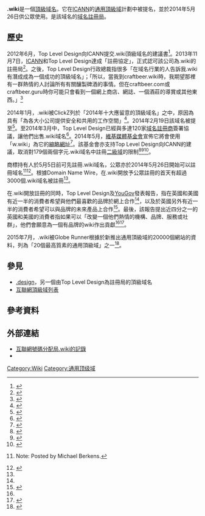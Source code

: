 {{distinguish|.kiwi|Wiki}}
{{NoteTA|G1=IT}}
{{Infobox top level domain
| name          = .wiki
| image         = 
| background    = #FC0
| introduced    = 2014年5月26日（公眾使用）
| type          = [[通用頂級域|通用頂級域]]
| status        = 活躍
| registry      = {{le|Top Level Design|Top Level Design}}
| intendeduse   = [[Wiki|Wiki]]
| actualuse     = 
| restrictions  = 無
| structure     = 
| document      = [https://web.archive.org/web/20141012131851/https://www.icann.org/resources/agreement/wiki-2013-11-07-en ICANN註冊協定]
| DNSname       = 
| disputepolicy = 
| website       = 
| registereddomains     =
| dateregistereddomains = 
| refregistereddomains  = 
| dnssec       = 
}}
'''.wiki'''是一個[[頂級域|頂級域名]]。它在[[ICANN|ICANN]]的[[通用頂級域|通用頂級域]]計劃中被提名，並於2014年5月26日供公眾使用。{{le|Top Level Design|Top Level Design}}是該域名的[[域名註冊局|域名註冊局]]。

== 歷史 ==
2012年6月，Top Level Design向ICANN提交.wiki頂級域名的建議書<ref>{{Cite web|url=https://gtldresult.icann.org/application-result/applicationstatus/applicationdetails/1457|title=New Generic Top-Level Domains: Application ID: 1-1086-78534|publisher=[[ICANN|ICANN]]|accessdate=2014-10-21|archive-date=2016-03-04|archive-url=https://web.archive.org/web/20160304034427/https://gtldresult.icann.org/application-result/applicationstatus/applicationdetails/1457|dead-url=no}}</ref>。2013年11月7日，[[ICANN|ICANN]]和Top Level Design達成「註冊協定」，正式認可該公司為.wiki的註冊局<ref name=WRA>{{cite web|title=.wiki Registry Agreement|url=https://www.icann.org/resources/agreement/wiki-2013-11-07-en|publisher=ICANN|accessdate=2014-10-03|date=2013-11-07|deadurl=yes|archiveurl=https://web.archive.org/web/20141012131851/https://www.icann.org/resources/agreement/wiki-2013-11-07-en|archivedate=2014-10-12}}</ref>。之後，Top Level Design行政總裁{{le|雷·金 (創業家)|Ray King (entrepreneur)|雷·金}}指很多「在域名行業的人告訴我.wiki有潛成成為一個成功的頂級域名」；「所以，當我到craftbeer.wiki時，我期望那裡有一群熱情的人討論所有有關釀製碑酒的事情。但在craftbeer.com或craftbeer.guru時你可能只會看到一個網上商店、網誌、一個酒莊的導賞或其他東西。」<ref name=Levine>{{cite web|last1=Levine|first1=Barry|title=Google Enters Domain Market|url=http://www.cmswire.com/cms/digital-marketing/google-enters-domain-market-025838.php|publisher=CMSWire|accessdate=2014-10-03|date=2014-07-10|archive-date=2018-01-13|archive-url=https://web.archive.org/web/20180113050627/https://www.cmswire.com/cms/digital-marketing/google-enters-domain-market-025838.php|dead-url=no}}</ref>

2014年1月，.wiki被ClickZ列於「2014年十大應留意的頂級域名」之中，原因為具有「為各大小公司提供安全和共用的工作空間」<ref name=Wolfe>{{cite web|last1=Wolfe|first1=Jennifer|title=Top 10 gTLDs to Watch in 2014|url=http://www.clickz.com/clickz/column/2321262/top-10-gtlds-to-watch-in-2014|publisher=ClickZ|accessdate=2014-10-06|archive-date=2014-10-14|archive-url=https://web.archive.org/web/20141014112206/http://www.clickz.com/clickz/column/2321262/top-10-gtlds-to-watch-in-2014|dead-url=no}}</ref>。2014年2月19日該域名被提至{{le|DNS根區|DNS root zone}}<ref>{{Cite web|url=http://newgtlds.icann.org/en/program-status/delegated-strings|title=Delegated Strings|publisher=ICANN|accessdate=2014-10-21|archive-date=2019-09-26|archive-url=https://web.archive.org/web/20190926055016/http://newgtlds.icann.org/en/program-status/delegated-strings|dead-url=yes}}</ref>。至2014年3月中，Top Level Design已經與多達120家[[域名註冊商|域名註冊商]]簽署協議，讓他們出售.wiki域名<ref name=Apple>{{cite web|last1=Berkens|first1=Michael|title=Apple, Weather Channel, Ericsson, Hallmark, Chanel: Brands Are Getting Their .Wiki|url=http://www.thedomains.com/2014/03/11/apple-weather-channel-ericsson-hallmark-chanel-brands-are-getting-their-wiki/|publisher=The Domains|accessdate=2014-10-06|date=2014-03-11|archive-date=2014-10-13|archive-url=https://web.archive.org/web/20141013005858/http://www.thedomains.com/2014/03/11/apple-weather-channel-ericsson-hallmark-chanel-brands-are-getting-their-wiki/|dead-url=no}}</ref>。2014年5月，[[維基媒體基金會|維基媒體基金會]]宣佈它將會使用「w.wiki」為它的[[縮略網址服務|縮略網址]]<ref name=Wikipedia>{{cite web|last1=Murphy|first1=Kevin|title=Wikipedia to get single-letter .wiki domain|url=http://domainincite.com/16590-wikipedia-to-get-single-letter-wiki-domain|publisher=DomainIncite|accessdate=2014-10-06|date=2014-05-05|archive-date=2014-10-13|archive-url=https://web.archive.org/web/20141013194853/http://domainincite.com/16590-wikipedia-to-get-single-letter-wiki-domain|dead-url=no}}</ref>。該基金會亦支持Top Level Design向ICANN的建議，取消對179個兩個字元.wiki域名中註冊[[二級域|二級域]]的限制<ref>{{cite web|title=ICANN Registry Request Service: 2 Character Domains for .wiki|url=https://www.icann.org/en/resources/registries/rsep/top-level-design-llc-request-11mar14-en.pdf|publisher=ICANN|accessdate=2014-10-06|year=2014|format=PDF}}</ref><ref name=Three>{{cite web|last1=Allemann|first1=Andrew|title=3 new domain registries ask ICANN for two character domain names|url=http://domainnamewire.com/2014/04/29/3-new-domain-registries-ask-icann-for-two-character-domain-names/|publisher=Domain Name Wire|accessdate=2014-10-06|date=2014-04-29|archive-date=2014-10-06|archive-url=https://web.archive.org/web/20141006034501/http://domainnamewire.com/2014/04/29/3-new-domain-registries-ask-icann-for-two-character-domain-names/|dead-url=no}}</ref><ref name=Collaborate>{{cite web|last1=Allemann|first1=Andrew|title=Let’s collaborate on .wiki: A look at who registered .wiki domains|url=http://domainnamewire.com/2014/05/28/dot-wiki/#sthash.oT3fOxMT.dpbs|publisher=Domain Name Wire|accessdate=2014-10-06|date=2014-05-28|archive-date=2018-08-23|archive-url=https://web.archive.org/web/20180823105711/https://domainnamewire.com/2014/05/28/dot-wiki/#sthash.oT3fOxMT.dpbs|dead-url=no}}</ref>。

商標持有人於5月5日前可先註冊.wiki域名，公眾亦於2014年5月26日開始可以註冊域名<ref>{{cite web|last1=Merriam|first1=Andrew|title=Guest Post: An Insider’s Guide to .Wiki Landrush|url=http://www.thedomains.com/2014/05/03/guest-post-an-insiders-guide-to-wiki-landrush/|publisher=The Domains|accessdate=2014-10-03|date=2014-05-03|archive-date=2019-12-26|archive-url=https://web.archive.org/web/20191226110936/https://www.thedomains.com/2014/05/03/guest-post-an-insiders-guide-to-wiki-landrush/|dead-url=no}} Note: Posted by Michael Berkens.</ref><ref name=Haggerty>{{cite journal|last1=Haggerty|first1=Angela|title=Half of UK and US consumers feel they have 'little to no opportunity' to collaborate with brands online, YouGov study shows|journal=[[The_Drum_(UK_magazine)|The Drum]]|date=2014-05-07|url=http://www.thedrum.com/news/2014/05/07/half-uk-and-us-consumers-feel-they-have-little-no-opportunity-collaborate-brands|accessdate=2014-10-03|archive-date=2019-10-03|archive-url=https://web.archive.org/web/20191003072605/https://www.thedrum.com/news/2014/05/07/half-uk-and-us-consumers-feel-they-have-little-no-opportunity-collaborate-brands|dead-url=no}}</ref>。根據Domain Name Wire，在.wiki開放予公眾註冊的首天有超過3000個.wiki域名被註冊<ref name=Collaborate />。

在.wiki開放註冊的同時，Top Level Design及[[YouGov|YouGov]]發表報告，指在英國和美國有近一半的消費者希望與他們最喜歡的品牌於網上合作<ref name=Haggerty/>，以及於英國另外有近一半的消費者希望可以與品牌的未來產品上合作<ref name=Jenkins>{{cite web|last1=Jenkins|first1=Huw|script-title=en:Half of British consumers feel they can’t interact with favourite brands online|url=http://www.dotrising.com/2014/05/09/half-of-british-consumers-feel-they-cant-interact-with-favourite-brands-online/|publisher=dotRising|accessdate=2014-10-03|date=2014-05-09|deadurl=yes|archiveurl=https://web.archive.org/web/20141013114104/http://www.dotrising.com/2014/05/09/half-of-british-consumers-feel-they-cant-interact-with-favourite-brands-online/|archivedate=2014-10-13}}</ref>。最後，該報告提出近四分之一的英國和美國的消費者指如果可以「改變一個他們熱情的機構、品牌、服務或社群」，他們會願意為一個有品牌的wiki作出貢獻<ref name=Haggerty/><ref name=Mehta>{{Cite journal|url=http://fortune.com/2014/05/13/a-report-say-wal-mart-isnt-very-collaborative-is-that-so-bad/|title=A report say Wal-Mart isn't very "collaborative." Is that so bad?|first=Stephanie N.|last=Mehta|date=2014-05-13|accessdate=2014-10-03|work=[[Fortune_(magazine)|Fortune]]|issn=0015-8259|publisher=[[Time_Inc.|Time Inc.]]|journal=|archive-date=2014-10-14|archive-url=https://web.archive.org/web/20141014023344/http://fortune.com/2014/05/13/a-report-say-wal-mart-isnt-very-collaborative-is-that-so-bad/|dead-url=no}}</ref>。

2015年7月，.wiki被Globe Runner根據於新推出通用頂級域的20000個網站的資料，列為「20個最高質素的通用頂級域」之一<ref>{{cite web|last1=Berkins|first1=Michael|title=Bill Hartzer Releases "Top 20 Best New gTLDs Based on Quality"|url=http://www.thedomains.com/2015/07/16/bill-hartzer-releases-top-20-best-new-gtlds-based-on-quality/|publisher=The Domains|accessdate=2015-07-16|date=2015-07-16|archive-date=2019-04-06|archive-url=https://web.archive.org/web/20190406132037/https://www.thedomains.com/2015/07/16/bill-hartzer-releases-top-20-best-new-gtlds-based-on-quality/|dead-url=no}}</ref>。

== 參見 ==
* [[.design|.design]]，另一個由Top Level Design為註冊局的頂級域名
* [[互聯網頂級域列表|互聯網頂級域列表]]

== 參考資料 ==
{{reflist|30em}}

== 外部連結 ==
{{Portal|互聯網}}
* [http://www.iana.org/domains/root/db/wiki.html 互聯網號碼分配局.wiki的記錄]{{Wayback|url=http://www.iana.org/domains/root/db/wiki.html |date=20160423211711 }}
* {{YouTube|id=_vTLoXIoox8|title=ICANN於2013年發佈關於.wiki及Top Level Design行政總裁雷·金的影片}}

{{通用頂級域}}

[[Category:Wiki|Category:Wiki]]
[[Category:通用顶级域|Category:通用顶级域]]